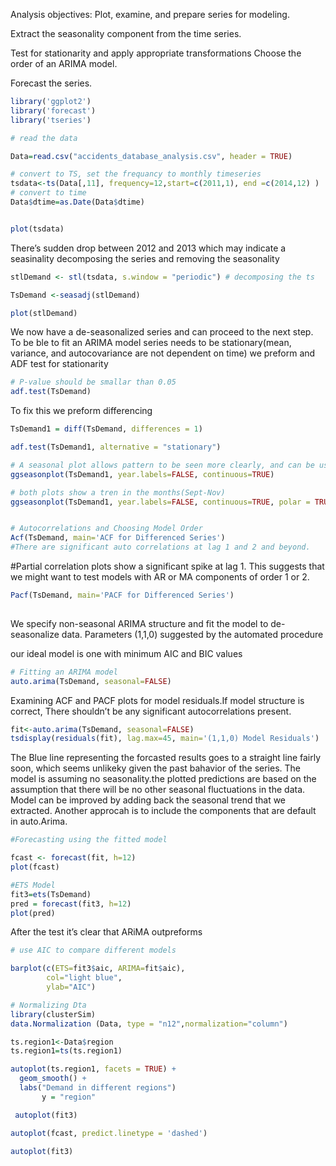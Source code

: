 
Analysis objectives:
Plot, examine, and prepare series for modeling.

Extract the seasonality component from the time series. 

Test for stationarity and apply appropriate transformations Choose the order of an ARIMA model.

Forecast the series.
```{r}
library('ggplot2')
library('forecast')
library('tseries')

# read the data

Data=read.csv("accidents_database_analysis.csv", header = TRUE)

# convert to TS, set the frequancy to monthly timeseries 
tsdata<-ts(Data[,11], frequency=12,start=c(2011,1), end =c(2014,12) )
# convert to time 
Data$dtime=as.Date(Data$dtime)
```
```{r}

```

```{r}
plot(tsdata)


```
There's  sudden drop between 2012 and 2013 which may indicate a seasinality
decomposing the series and removing the seasonality
```{r}
stlDemand <- stl(tsdata, s.window = "periodic") # decomposing the ts 

TsDemand <-seasadj(stlDemand)

plot(stlDemand)
```
We now have a de-seasonalized series and can proceed to the next step.
To be ble to fit an ARIMA model series needs to be stationary(mean, variance, and autocovariance are not dependent on time)
we preform and ADF test for stationarity
```{r}
# P-value should be smallar than 0.05 
adf.test(TsDemand)

```

To fix this we preform differencing 
```{r}
TsDemand1 = diff(TsDemand, differences = 1)

adf.test(TsDemand1, alternative = "stationary")
```

```{r}
# A seasonal plot allows pattern to be seen more clearly, and can be useful in identifying years in which the pattern changes
ggseasonplot(TsDemand1, year.labels=FALSE, continuous=TRUE)
```
```{r}
# both plots show a tren in the months(Sept-Nov)
ggseasonplot(TsDemand1, year.labels=FALSE, continuous=TRUE, polar = TRUE)

```



```
```


```{r}
# Autocorrelations and Choosing Model Order
Acf(TsDemand, main='ACF for Differenced Series')
#There are significant auto correlations at lag 1 and 2 and beyond.

```
#Partial correlation plots show a significant spike at lag 1. This suggests that we might want to test models with AR or MA components of order 1 or 2. 


```{r}
Pacf(TsDemand, main='PACF for Differenced Series')
 
```
We specify non-seasonal ARIMA structure and fit the model to de-seasonalize data. Parameters (1,1,0) suggested by the automated procedure

our ideal model is one with minimum AIC and BIC values

```{r}
# Fitting an ARIMA model
auto.arima(TsDemand, seasonal=FALSE)

```

Examining ACF and PACF plots for model residuals.If model structure is correct, There shouldn't be any significant autocorrelations present. 


```{r}
fit<-auto.arima(TsDemand, seasonal=FALSE)
tsdisplay(residuals(fit), lag.max=45, main='(1,1,0) Model Residuals')
```
The Blue line representing the forcasted results goes to a straight line fairly soon, which seems unlikeky given the past bahavior of the series. The model is assuming no seasonality.the plotted predictions are based on the assumption that there will be no other seasonal fluctuations in the data. Model can be improved by adding back the seasonal trend that we extracted. Another approcah is to include the components that are default in auto.Arima. 

```{r}
#Forecasting using the fitted model

fcast <- forecast(fit, h=12)
plot(fcast)
```
```{r}
#ETS Model 
fit3=ets(TsDemand)
pred = forecast(fit3, h=12) 
plot(pred)
```
After the test it's clear that ARiMA outpreforms 
```{r}
# use AIC to compare different models

barplot(c(ETS=fit3$aic, ARIMA=fit$aic),
        col="light blue",
        ylab="AIC")
```

```{r}
# Normalizing Dta 
library(clusterSim)
data.Normalization (Data, type = "n12",normalization="column")

ts.region1<-Data$region
ts.region1=ts(ts.region1)

autoplot(ts.region1, facets = TRUE) +
  geom_smooth() +
  labs("Demand in different regions")
       y = "region"
```

```{r}
 autoplot(fit3)
```

```{r}
autoplot(fcast, predict.linetype = 'dashed')
```

```{r}
autoplot(fit3)
```

